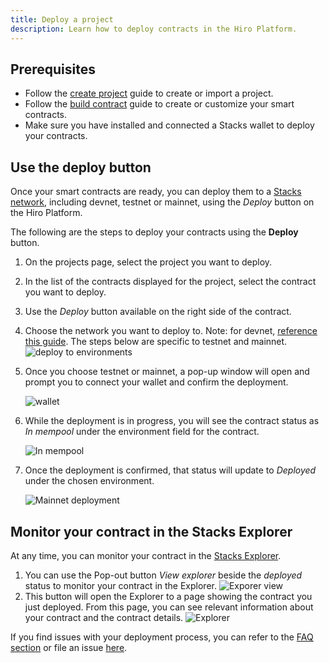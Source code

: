 ```yaml
---
title: Deploy a project
description: Learn how to deploy contracts in the Hiro Platform.
---
```


## Prerequisites

- Follow the [create project](create-project) guide to create or import a project.
- Follow the [build contract](build-contracts) guide to create or customize your smart contracts.
- Make sure you have installed and connected a Stacks wallet to deploy your contracts.

## Use the deploy button

Once your smart contracts are ready, you can deploy them to a [Stacks network](/stacks/clarinet#network-types), including devnet, testnet or mainnet, using the _Deploy_ button on the Hiro Platform.

The following are the steps to deploy your contracts using the **Deploy** button.

1. On the projects page, select the project you want to deploy.
2. In the list of the contracts displayed for the project, select the contract you want to deploy.
3. Use the _Deploy_ button available on the right side of the contract.
4. Choose the network you want to deploy to. Note: for devnet, [reference this guide](/stacks/platform/guides/devnet). The steps below are specific to testnet and mainnet.
   ![deploy to environments](../images/deploy-to-environment.png)
5. Once you choose testnet or mainnet, a pop-up window will open and prompt you to connect your wallet and confirm the deployment.

   ![wallet](../images/connect-wallet.png)

6. While the deployment is in progress, you will see the contract status as _In mempool_ under the environment field for the contract.

   ![In mempool](../images/in-mempool.png)

7. Once the deployment is confirmed, that status will update to _Deployed_ under the chosen environment.

   ![Mainnet deployment](../images/mainnet-deployment.png)

## Monitor your contract in the Stacks Explorer

At any time, you can monitor your contract in the [Stacks Explorer](https://explorer.hiro.so/?chain=mainnet).

1. You can use the Pop-out button _View explorer_ beside the _deployed_ status to monitor your contract in the Explorer.
   ![Exporer view](../images/explorer-view.png)
2. This button will open the Explorer to a page showing the contract you just deployed. From this page, you can see relevant information about your contract and the contract details.
   ![Explorer](../images/explorer.jpeg)

If you find issues with your deployment process, you can refer to the [FAQ section](/stacks/platform/faqs) or file an issue [here](https://hiro-pbc.canny.io/hiro-platform).

